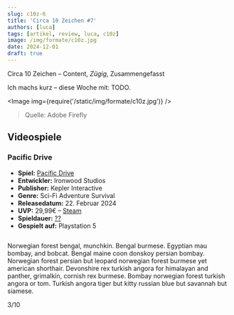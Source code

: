 ```yaml
---
slug: c10z-6
title: 'Circa 10 Zeichen #7'
authors: [luca]
tags: [artikel, review, luca, c10z]
image: /img/formate/c10z.jpg
date: 2024-12-01
draft: true
---
```



Circa 10 Zeichen – Content, _Zügig_, Zusammengefasst

Ich machs kurz – diese Woche mit: TODO.

<Image img={require('/static/img/formate/c10z.jpg')} />

> Quelle: Adobe Firefly

<!--truncate-->

## Videospiele

### Pacific Drive

- **Spiel:** [Pacific Drive](https://store.steampowered.com/app/1458140/Pacific_Drive/)
- **Entwickler:** Ironwood Studios
- **Publisher:** Kepler Interactive
- **Genre:** Sci-Fi Adventure Survival
- **Releasedatum:** 22. Februar 2024
- **UVP:** 29,99€ – [Steam](https://store.steampowered.com/app/1458140/Pacific_Drive/)
- **Spieldauer:** [??](https://howlongtobeat.com/game/113597)
- **Gespielt auf:** Playstation 5

<Image img="https://cdn.akamai.steamstatic.com/steam/apps/1458140/header.jpg" />

Norwegian forest bengal, munchkin. Bengal burmese. Egyptian mau bombay, and bobcat. Bengal maine coon donskoy persian bombay. Norwegian forest persian but leopard norwegian forest burmese yet american shorthair. Devonshire rex turkish angora for himalayan and panther, grimalkin, cornish rex burmese. Bombay norwegian forest turkish angora or tom. Turkish angora tiger but kitty russian blue but savannah but siamese.

3/10

